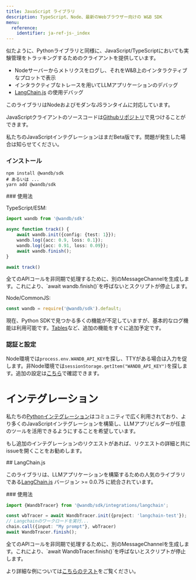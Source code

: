 ```yaml
---
title: JavaScript ライブラリ
description: TypeScript、Node、最新のWebブラウザー向けの W&B SDK
menu:
  reference:
    identifier: ja-ref-js-_index
---
```


似たように、Pythonライブラリと同様に、JavaScript/TypeScriptにおいても実験管理をトラッキングするためのクライアントを提供しています。

- Nodeサーバーからメトリクスをログし、それをW&B上のインタラクティブなプロットで表示
- インタラクティブなトレースを用いてLLMアプリケーションのデバッグ
- [LangChain.js](https://github.com/hwchase17/langchainjs) の使用デバッグ

このライブラリはNodeおよびモダンなJSランタイムに対応しています。

JavaScriptクライアントのソースコードは[Githubリポジトリ](https://github.com/wandb/wandb-js)で見つけることができます。

<Note>
私たちのJavaScriptインテグレーションはまだBeta版です。問題が発生した場合は知らせてください。
</Note>

### インストール

```shell
npm install @wandb/sdk
# あるいは ...
yarn add @wandb/sdk
```

### 使用法

TypeScript/ESM:

```typescript
import wandb from '@wandb/sdk'

async function track() {
    await wandb.init({config: {test: 1}});
    wandb.log({acc: 0.9, loss: 0.1});
    wandb.log({acc: 0.91, loss: 0.09});
    await wandb.finish();
}

await track()
```

<Warning>
全てのAPIコールを非同期で処理するために、別のMessageChannelを生成します。これにより、`await wandb.finish()`を呼ばないとスクリプトが停止します。
</Warning>

Node/CommonJS:

```javascript
const wandb = require('@wandb/sdk').default;
```

現在、Python SDKで見つかる多くの機能が不足していますが、基本的なログ機能は利用可能です。[Tables](/ja/models/tables/?utm_source=github&utm_medium=code&utm_campaign=wandb&utm_content=readme)など、追加の機能をすぐに追加予定です。

### 認証と設定

Node環境では`process.env.WANDB_API_KEY`を探し、TTYがある場合は入力を促します。非Node環境では`sessionStorage.getItem("WANDB_API_KEY")`を探します。追加の設定は[こちら](https://github.com/wandb/wandb-js/blob/main/src/sdk/lib/config.ts)で確認できます。

# インテグレーション

私たちの[Pythonインテグレーション](/ja/guides/integrations/)はコミュニティで広く利用されており、より多くのJavaScriptインテグレーションを構築し、LLMアプリビルダーが任意のツールを活用できるようにすることを希望しています。

もし追加のインテグレーションのリクエストがあれば、リクエストの詳細と共にissueを開くことをお勧めします。

## LangChain.js

このライブラリは、LLMアプリケーションを構築するための人気のライブラリである[LangChain.js](https://github.com/hwchase17/langchainjs) バージョン >= 0.0.75 に統合されています。

### 使用法

```typescript
import {WandbTracer} from '@wandb/sdk/integrations/langchain';

const wbTracer = await WandbTracer.init({project: 'langchain-test'});
// Langchainのワークロードを実行...
chain.call({input: "My prompt"}, wbTracer)
await WandbTracer.finish();
```

<Warning>
全てのAPIコールを非同期で処理するために、別のMessageChannelを生成します。これにより、`await WandbTracer.finish()`を呼ばないとスクリプトが停止します。
</Warning>

より詳細な例については[こちらのテスト](https://github.com/wandb/wandb-js/blob/main/src/sdk/integrations/langchain/langchain.test.ts)をご覧ください。